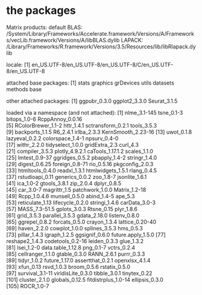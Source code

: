 # the packages
Matrix products: default
BLAS: /System/Library/Frameworks/Accelerate.framework/Versions/A/Frameworks/vecLib.framework/Versions/A/libBLAS.dylib
LAPACK: /Library/Frameworks/R.framework/Versions/3.5/Resources/lib/libRlapack.dylib

locale:
  [1] en_US.UTF-8/en_US.UTF-8/en_US.UTF-8/C/en_US.UTF-8/en_US.UTF-8

attached base packages:
  [1] stats     graphics  grDevices utils     datasets  methods   base     

other attached packages:
  [1] ggpubr_0.3.0  ggplot2_3.3.0 Seurat_3.1.5 

loaded via a namespace (and not attached):
  [1] nlme_3.1-145        tsne_0.1-3          bitops_1.0-6        RcppAnnoy_0.0.16   
[5] RColorBrewer_1.1-2  httr_1.4.1          sctransform_0.2.1   tools_3.5.3        
[9] backports_1.1.5     R6_2.4.1            irlba_2.3.3         KernSmooth_2.23-16 
[13] uwot_0.1.8          lazyeval_0.2.2      colorspace_1.4-1    npsurv_0.4-0       
[17] withr_2.2.0         tidyselect_1.0.0    gridExtra_2.3       curl_4.3           
[21] compiler_3.5.3      plotly_4.9.2.1      caTools_1.17.1.2    scales_1.1.0       
[25] lmtest_0.9-37       ggridges_0.5.2      pbapply_1.4-2       stringr_1.4.0      
[29] digest_0.6.25       foreign_0.8-71      rio_0.5.16          pkgconfig_2.0.3    
[33] htmltools_0.4.0     readxl_1.3.1        htmlwidgets_1.5.1   rlang_0.4.5        
[37] rstudioapi_0.11     generics_0.0.2      zoo_1.8-7           jsonlite_1.6.1     
[41] ica_1.0-2           gtools_3.8.1        zip_2.0.4           dplyr_0.8.5        
[45] car_3.0-7           magrittr_1.5        patchwork_1.0.0     Matrix_1.2-18      
[49] Rcpp_1.0.4.6        munsell_0.5.0       abind_1.4-5         ape_5.3            
[53] reticulate_1.13     lifecycle_0.2.0     stringi_1.4.6       carData_3.0-3      
[57] MASS_7.3-51.5       gplots_3.0.3        Rtsne_0.15          plyr_1.8.6         
[61] grid_3.5.3          parallel_3.5.3      gdata_2.18.0        listenv_0.8.0      
[65] ggrepel_0.8.2       forcats_0.5.0       crayon_1.3.4        lattice_0.20-40    
[69] haven_2.2.0         cowplot_1.0.0       splines_3.5.3       hms_0.5.3          
[73] pillar_1.4.3        igraph_1.2.5        ggsignif_0.6.0      future.apply_1.5.0 
[77] reshape2_1.4.3      codetools_0.2-16    leiden_0.3.3        glue_1.3.2         
[81] lsei_1.2-0          data.table_1.12.8   png_0.1-7           vctrs_0.2.4        
[85] cellranger_1.1.0    gtable_0.3.0        RANN_2.6.1          purrr_0.3.3        
[89] tidyr_1.0.2         future_1.17.0       assertthat_0.2.1    openxlsx_4.1.4     
[93] xfun_0.13           rsvd_1.0.3          broom_0.5.6         rstatix_0.5.0      
[97] survival_3.1-11     viridisLite_0.3.0   tibble_3.0.1        tinytex_0.22       
[101] cluster_2.1.0       globals_0.12.5      fitdistrplus_1.0-14 ellipsis_0.3.0     
[105] ROCR_1.0-7     

